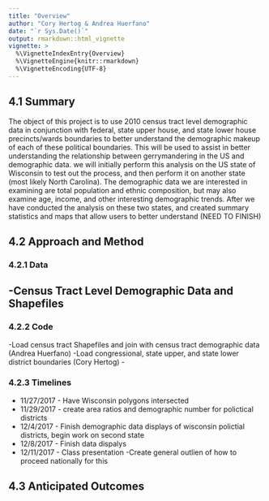 ```yaml
---
title: "Overview"
author: "Cory Hertog & Andrea Huerfano"
date: "`r Sys.Date()`"
output: rmarkdown::html_vignette
vignette: >
  %\VignetteIndexEntry{Overview}
  %\VignetteEngine{knitr::rmarkdown}
  %\VignetteEncoding{UTF-8}
---
```


## 4.1 Summary
The object of this project is to use 2010 census tract level demographic data in conjunction with federal, state upper house, and state lower house precincts/wards boundaries to better understand the demographic makeup of each of these political boundaries. This will be used to assist in better understanding the relationship between gerrymandering in the US and demographic data.  we will initially perform this analysis on the US state of Wisconsin to test out the process, and then perform it on another state (most likely North Carolina).  The demographic data we are interested in examining are total population and ethnic composition, but may also examine age, income, and other interesting demographic trends. After we have conducted the analysis on these two states, and created summary statistics and maps that allow users to better understand (NEED TO FINISH)

## 4.2 Approach and Method


### 4.2.1 Data
-Census Tract Level Demographic Data and Shapefiles
-

### 4.2.2 Code
-Load census tract Shapefiles and join with census tract demographic data (Andrea Huerfano)
-Load congressional, state upper, and state lower district boundaries (Cory Hertog)
-

### 4.2.3  Timelines
- 11/27/2017 - Have Wisconsin polygons intersected
- 11/29/2017 - create area ratios and demographic number for polictical districts
- 12/4/2017 - Finish demographic data displays of wisconsin polictial districts, begin work on second state
- 12/8/2017 - Finish data dispalys
- 12/11/2017 - Class presentation
-Create general outlien of how to proceed nationally for  this


## 4.3 Anticipated Outcomes

